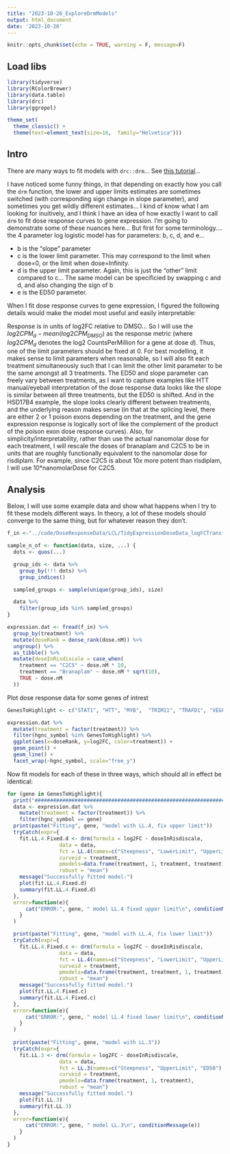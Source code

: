 ```yaml
---
title: "2023-10-26_ExploreDrmModels"
output: html_document
date: '2023-10-26'
---
```

```r
knitr::opts_chunk$set(echo = TRUE, warning = F, message=F)
```

## Load libs
```r
library(tidyverse)
library(RColorBrewer)
library(data.table)
library(drc)
library(ggrepel)

theme_set(
  theme_classic() +
  theme(text=element_text(size=16,  family="Helvetica")))
```

## Intro

There are many ways to fit models with `drc::drm`... See [this tutorial](https://rstats4ag.org/dose-response-curves.html)...

I have noticed some funny things, in that depending on exactly how you call the `drm` function, the lower and upper limits estimates are sometimes switched (with corresponding sign change in slope parameter), and sometimes you get wildly different estimates... I kind of know what I am looking for inuitively, and I think I have an idea of how exactly I want to call `drm` to fit dose response curves to gene expression. I'm going to demonstrate some of these nuances here... But first for some terminology.... the 4 parameter log logistic model has for parameters: b, c, d, and e...

- b is the "slope" parameter
- c is the lower limit parameter. This may correspond to the limit when dose=0, or the limit when dose=Infinity.
- d is the upper limit parameter. Again, this is just the "other" limit compared to c... The same model can be specificied by swapping c and d, and also changing the sign of b
- e is the ED50 parameter.

When I fit dose response curves to gene expression, I figured the following details would make the model most useful and easily interpretable:

Response is in units of log2FC relative to DMSO... So I will use the $log2CPM_d - mean(log2CPM_{DMSO})$ as the response metric (where $log2CPM_d$ denotes the log2 CountsPerMillion for a gene at dose $d$). Thus, one of the limit parameters should be fixed at 0. For best modelling, it makes sense to limit parameters when reasonable, so I will also fit each treatment simultaneously such that I can limit the other limit parameter to be the same amongst all 3 treatments. The ED50 and slope parameter can freely vary between treatments, as I want to capture examples like HTT manual/eyeball interpretation of the dose response data looks like the slope is similar between all three treatments, but the ED50 is shifted. And in the HSD17B4 example, the slope looks clearly different between treatments, and the underlying reason makes sense (in that at the splicing level, there are either 2  or 1 poison exons depending on the treatment, and the gene expression response is logically sort of like the complement of the product of the poison exon dose response curves). Also, for simplicity/interpretability, rather than use the actual nanomolar dose for each treatment, I will rescale the doses of branaplam and C2C5 to be in units that are roughly functionally equivalent to the nanomolar dose for risdiplam. For example, since C2C5 is about 10x more potent than risdiplam, I will use 10*nanomolarDose for C2C5.

## Analysis

Below, I will use some example data and show what happens when I try to fit these models different ways. In theory, a lot of these models should converge to the same thing, but for whatever reason they don't.



```r
f_in <-"../code/DoseResponseData/LCL/TidyExpressionDoseData_logFCTransformedAndAllDMSORepsInEachSeries.txt.gz"

sample_n_of <- function(data, size, ...) {
  dots <- quos(...)

  group_ids <- data %>%
    group_by(!!! dots) %>%
    group_indices()

  sampled_groups <- sample(unique(group_ids), size)

  data %>%
    filter(group_ids %in% sampled_groups)
}

expression.dat <- fread(f_in) %>%
  group_by(treatment) %>%
  mutate(doseRank = dense_rank(dose.nM)) %>%
  ungroup() %>%
  as_tibble() %>%
  mutate(doseInRisdiscale = case_when(
    treatment == "C2C5" ~ dose.nM * 10,
    treatment == "Branaplam" ~ dose.nM * sqrt(10),
    TRUE ~ dose.nM
  ))

```

Plot dose response data for some genes of intrest

```r
GenesToHighlight <- c("STAT1", "HTT", "MYB",  "TRIM11", "TRAFD1", "VEGFA", "FBXW11", "HSD17B4")

expression.dat %>%
  mutate(treatment = factor(treatment)) %>%
  filter(hgnc_symbol %in% GenesToHighlight) %>%
  ggplot(aes(x=doseRank, y=log2FC, color=treatment)) +
  geom_point() +
  geom_line() +
  facet_wrap(~hgnc_symbol, scale="free_y")
```

Now fit models for each of these in three ways, which should all in effect be identical:

```r

for (gene in GenesToHighlight){
  print("#######################################################################")
  data <- expression.dat %>%
    mutate(treatment = factor(treatment)) %>%
    filter(hgnc_symbol == gene)
  print(paste("Fitting", gene, "model with LL.4, fix upper limit"))
  tryCatch(expr={
    fit.LL.4.Fixed.d <- drm(formula = log2FC ~ doseInRisdiscale,
                 data = data,
                 fct = LL.4(names=c("Steepness", "LowerLimit", "UpperLimit", "ED50"), fixed=c(NA,NA,0,NA)),
                 curveid = treatment,
                 pmodels=data.frame(treatment, 1, treatment, treatment),
                 robust = "mean")
    message("Successfully fitted model:")
    plot(fit.LL.4.Fixed.d)
    summary(fit.LL.4.Fixed.d)
  },
  error=function(e){
      cat("ERROR:", gene, " model LL.4 fixed upper limit\n", conditionMessage(e))
    }
  )

  print(paste("Fitting", gene, "model with LL.4, fix lower limit"))
  tryCatch(expr={
    fit.LL.4.Fixed.c <- drm(formula = log2FC ~ doseInRisdiscale,
                 data = data,
                 fct = LL.4(names=c("Steepness", "LowerLimit", "UpperLimit", "ED50"), fixed=c(NA,0,NA,NA)),
                 curveid = treatment,
                 pmodels=data.frame(treatment, treatment, 1, treatment),
                 robust = "mean")
    message("Successfully fitted model.")
    plot(fit.LL.4.Fixed.c)
    summary(fit.LL.4.Fixed.c)
  },
  error=function(e){
      cat("ERROR:", gene, " model LL.4 fixed lower limit\n", conditionMessage(e))
    }
  )
  
  print(paste("Fitting", gene, "model with LL.3"))
  tryCatch(expr={
    fit.LL.3 <- drm(formula = log2FC ~ doseInRisdiscale,
                 data = data,
                 fct = LL.3(names=c("Steepness", "UpperLimit", "ED50"), fixed=c(NA,NA,NA)),
                 curveid = treatment,
                 pmodels=data.frame(treatment, 1, treatment),
                 robust = "mean")
    message("Successfully fitted model.")
    plot(fit.LL.3)
    summary(fit.LL.3)
  },
  error=function(e){
      cat("ERROR:", gene, " model LL.3\n", conditionMessage(e))
    }
  )
}
```

